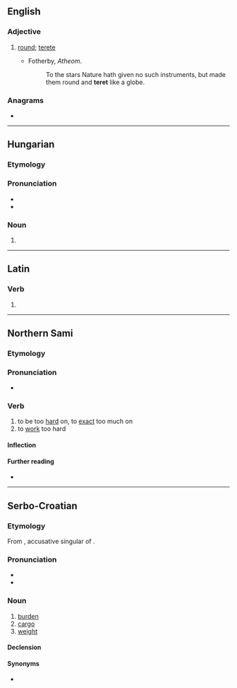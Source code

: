 {{also|тереть}}
==English==

===Adjective===
{{en-adj}}

# {{lb|en|obsolete}} [[round]]; [[terete]]
#* Fotherby, ''Atheom''.
#*: To the stars Nature hath given no such instruments, but made them round and '''teret''' like a globe.

{{Webster 1913}}

===Anagrams===
* {{anagrams|en|a=eertt|Etter|Teter}}

----

==Hungarian==

===Etymology===
{{affix|hu|tér|-et|nocat=y}}

===Pronunciation===
* {{hu-IPA}}
* {{hyphenation|te|ret|lang=hu}}

===Noun===
{{head|hu|noun form}}

# {{inflection of|tér||acc|s|lang=hu}}

----

==Latin==

===Verb===
{{la-verb-form|teret}}

# {{inflection of|terō||3|s|futr|actv|indc|lang=la}}

----

==Northern Sami==

===Etymology===
{{rfe|se}}

===Pronunciation===
* {{se-IPA|tēret}}

===Verb===
{{se-verb|head=tēret}}

# to be too [[hard]] on, to [[exact]] too much on
# to [[work]] too hard

====Inflection====
{{se-infl-verb-contr|tēre}}

====Further reading====
* {{R:Álgu|22849}}

----

==Serbo-Croatian==

===Etymology===
From {{etyl|hu|sh}} {{m|hu||terhet}}, accusative singular of {{m|hu|teher}}.

===Pronunciation===
* {{IPA|/těret/|lang=sh}}
* {{hyphenation|te|ret|lang=sh}}

===Noun===
{{sh-noun|g=m|head=tèret}}

# [[burden]]
# [[cargo]]
# [[weight]]

====Declension====
{{sh-decl-noun
|teret|tereti
|tereta|tereta
|teretu|teretima
|teret|terete
|terete|tereti
|teretu|teretima
|teretom|teretima
}}

====Synonyms====
* {{l|sh|brȅme}}